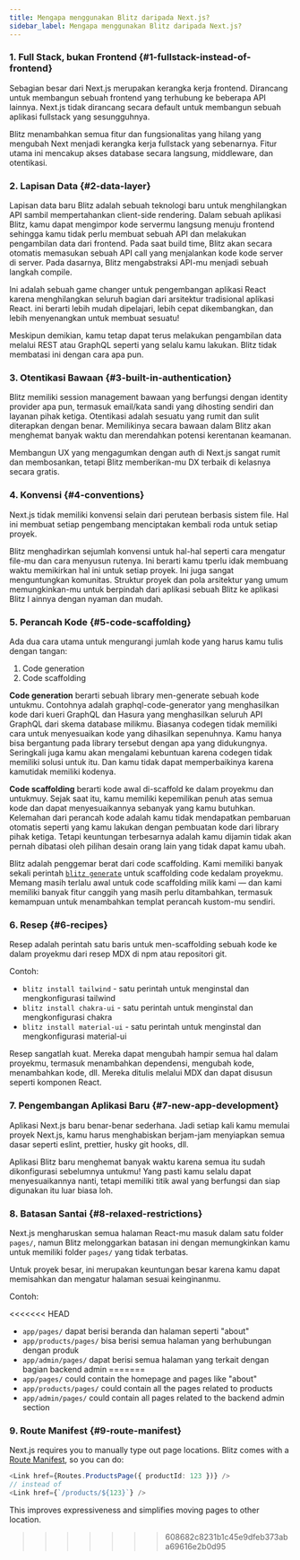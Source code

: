 ```yaml
---
title: Mengapa menggunakan Blitz daripada Next.js?
sidebar_label: Mengapa menggunakan Blitz daripada Next.js?
---
```


### 1. Full Stack, bukan Frontend {#1-fullstack-instead-of-frontend}

Sebagian besar dari Next.js merupakan kerangka kerja frontend. Dirancang untuk membangun sebuah
frontend yang terhubung ke beberapa API lainnya. Next.js tidak dirancang secara default
untuk membangun sebuah aplikasi fullstack yang sesungguhnya.

Blitz menambahkan semua fitur dan fungsionalitas yang hilang yang mengubah Next menjadi 
kerangka kerja fullstack yang sebenarnya. Fitur utama ini mencakup akses database 
secara langsung, middleware, dan otentikasi.

### 2. Lapisan Data {#2-data-layer}

Lapisan data baru Blitz adalah sebuah teknologi baru untuk menghilangkan API 
sambil mempertahankan client-side rendering. Dalam sebuah aplikasi Blitz, kamu dapat mengimpor
kode servermu langsung menuju frontend sehingga kamu tidak perlu membuat sebuah API
dan melakukan pengambilan data dari frontend. Pada saat build time, Blitz akan secara otomatis
memasukan sebuah API call yang menjalankan kode kode server di server. Pada dasarnya,
Blitz mengabstraksi API-mu menjadi sebuah langkah compile.

Ini adalah sebuah game changer untuk pengembangan aplikasi React karena menghilangkan
seluruh bagian dari arsitektur tradisional aplikasi React. ini berarti
lebih mudah dipelajari, lebih cepat dikembangkan, dan lebih menyenangkan untuk membuat sesuatu!

Meskipun demikian, kamu tetap dapat terus melakukan pengambilan data melalui REST atau GraphQL 
seperti yang selalu kamu lakukan. Blitz tidak membatasi ini dengan cara apa pun.

### 3. Otentikasi Bawaan {#3-built-in-authentication}

Blitz memiliki session management bawaan yang berfungsi dengan identity provider 
apa pun, termasuk email/kata sandi yang dihosting sendiri dan layanan pihak ketiga.
Otentikasi adalah sesuatu yang rumit dan sulit diterapkan dengan benar. 
Memilikinya secara bawaan dalam Blitz akan menghemat banyak waktu dan merendahkan 
potensi kerentanan keamanan.

Membangun UX yang mengagumkan dengan auth di Next.js sangat rumit dan membosankan, 
tetapi Blitz memberikan-mu DX terbaik di kelasnya secara gratis.

### 4. Konvensi {#4-conventions}

Next.js tidak memiliki konvensi selain dari perutean berbasis sistem file. 
Hal ini membuat setiap pengembang menciptakan kembali roda untuk setiap proyek.

Blitz menghadirkan sejumlah konvensi untuk hal-hal seperti cara mengatur file-mu dan 
cara menyusun rutenya. Ini berarti kamu tperlu idak membuang waktu memikirkan hal ini untuk 
setiap proyek. Ini juga sangat menguntungkan komunitas. Struktur proyek dan pola arsitektur 
yang umum memungkinkan-mu untuk berpindah dari aplikasi sebuah Blitz ke aplikasi Blitz l
ainnya dengan nyaman dan mudah.

### 5. Perancah Kode {#5-code-scaffolding}

Ada dua cara utama untuk mengurangi jumlah kode yang harus kamu tulis 
dengan tangan:

1. Code generation
2. Code scaffolding

**Code generation** berarti sebuah library men-generate sebuah kode untukmu. 
Contohnya adalah graphql-code-generator yang menghasilkan kode dari kueri GraphQL 
dan Hasura yang menghasilkan seluruh API GraphQL dari skema database milikmu.
Biasanya codegen tidak memiliki cara untuk menyesuaikan kode yang dihasilkan sepenuhnya. 
Kamu hanya bisa bergantung pada library tersebut dengan apa yang didukungnya. Seringkali juga 
kamu akan mengalami kebuntuan karena codegen tidak memiliki solusi untuk itu. 
Dan kamu tidak dapat memperbaikinya karena kamutidak memiliki kodenya.

**Code scaffolding** berarti kode awal di-scaffold ke dalam proyekmu dan untukmuy. 
Sejak saat itu, kamu memiliki kepemilikan penuh atas semua kode dan dapat 
menyesuaikannya sebanyak yang kamu butuhkan. Kelemahan dari perancah kode adalah 
kamu tidak mendapatkan pembaruan otomatis seperti yang kamu lakukan dengan pembuatan 
kode dari library pihak ketiga. Tetapi keuntungan terbesarnya adalah kamu dijamin 
tidak akan pernah dibatasi oleh pilihan desain orang lain yang tidak dapat kamu ubah.

Blitz adalah penggemar berat dari code scaffolding. Kami memiliki banyak sekali perintah
[`blitz generate`](./cli-generate) untuk scaffolding code kedalam
proyekmu. Memang masih terlalu awal untuk code scaffolding milik kami — dan kami memiliki 
banyak fitur canggih yang masih perlu ditambahkan, termasuk kemampuan untuk menambahkan 
templat perancah kustom-mu sendiri.

### 6. Resep {#6-recipes}

Resep adalah perintah satu baris untuk men-scaffolding sebuah kode ke dalam proyekmu
dari resep MDX di npm atau repositori git.

Contoh:

- `blitz install tailwind` - satu perintah untuk menginstal dan mengkonfigurasi tailwind
- `blitz install chakra-ui` - satu perintah untuk menginstal dan mengkonfigurasi chakra
- `blitz install material-ui` - satu perintah untuk menginstal dan mengkonfigurasi material-ui

Resep sangatlah kuat. Mereka dapat mengubah hampir semua hal dalam proyekmu, termasuk 
menambahkan dependensi, mengubah kode, menambahkan kode, dll. Mereka ditulis melalui 
MDX dan dapat disusun seperti komponen React.

### 7. Pengembangan Aplikasi Baru {#7-new-app-development}

Aplikasi Next.js baru benar-benar sederhana. Jadi setiap kali kamu memulai proyek 
Next.js, kamu harus menghabiskan berjam-jam menyiapkan semua dasar seperti eslint, 
prettier, husky git hooks, dll.

Aplikasi Blitz baru menghemat banyak waktu karena semua itu sudah dikonfigurasi 
sebelumnya untukmu! Yang pasti kamu selalu dapat menyesuaikannya nanti, tetapi 
memiliki titik awal yang berfungsi dan siap digunakan itu luar biasa loh.

### 8. Batasan Santai {#8-relaxed-restrictions}

Next.js mengharuskan semua halaman React-mu masuk dalam satu folder `pages/`, 
namun Blitz melonggarkan batasan ini dengan memungkinkan kamu untuk memiliki 
folder `pages/` yang tidak terbatas.

Untuk proyek besar, ini merupakan keuntungan besar karena kamu dapat memisahkan 
dan mengatur halaman sesuai keinginanmu.

Contoh:

<<<<<<< HEAD
- `app/pages/` dapat berisi beranda dan halaman seperti "about"
- `app/products/pages/` bisa berisi semua halaman yang berhubungan dengan produk
- `app/admin/pages/` dapat berisi semua halaman yang terkait dengan bagian backend
  admin
=======
- `app/pages/` could contain the homepage and pages like "about"
- `app/products/pages/` could contain all the pages related to products
- `app/admin/pages/` could contain all pages related to the backend admin
  section

### 9. Route Manifest {#9-route-manifest}

Next.js requires you to manually type out page locations. Blitz comes with
a [Route Manifest](./route-manifest), so you can do:

```ts
<Link href={Routes.ProductsPage({ productId: 123 })} />
// instead of
<Link href={`/products/${123}`} />
```

This improves expressiveness and simplifies moving pages to other
location.
>>>>>>> 608682c8231b1c45e9dfeb373aba69616e2b0d95
